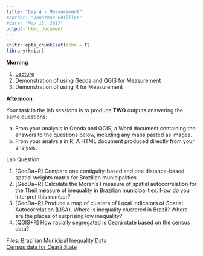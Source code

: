 ```yaml
---
title: "Day 4 - Measurement"
#author: "Jonathan Phillips"
#date: "May 13, 2017"
output: html_document
---
```


<style>
.column-left{
  float: left;
  width: 50%;
  text-align: left;
}
.column-right{
  float: right;
  width: 50%;
  text-align: right;
}
</style>

```r
knitr::opts_chunk$set(echo = F)
library(knitr)
```

**Morning**

1. [Lecture](https://jonnyphillips.github.io/Intro_Spatial/Day_4/Slides_Day_4_v4.html)
3. Demonstration of using Geoda and QGIS for Measurement
4. Demonstration of using R for Measurement

**Afternoon**

Your task in the lab sessions is to produce **TWO** outputs answering the same questions:

a. From your analysis in Geoda and QGIS, a Word document containing the answers to the questions below, including any maps pasted as images.
b. From your analysis in R, A HTML document produced directly from your analysis.

Lab Question: 

1. [GeoDa+R] Compare one contiguity-based and one distance-based spatial weights matrix for Brazilian municipalities.
2. [GeoDa+R] Calculate the Moran's I measure of spatial autocorrelation for the Theil measure of inequality in Brazilian municipalities. How do you interpret this number?
3. [GeoDa+R] Produce a map of clusters of Local Indicators of Spatial Autocorrelation (LISA). Where is inequality clustered in Brazil? Where are the places of surprising low inequality?
4. [QGIS+R] How racially segregated is Ceará state based on the census data?

Files:
[Brazilian Municipal Inequality Data](https://jonnyphillips.github.io/Intro_Spatial/Day_4/Data/muns_ineq.zip)  
[Census data for Ceará State](https://jonnyphillips.github.io/Intro_Spatial/Day_4/Data/Ceara_race.zip)